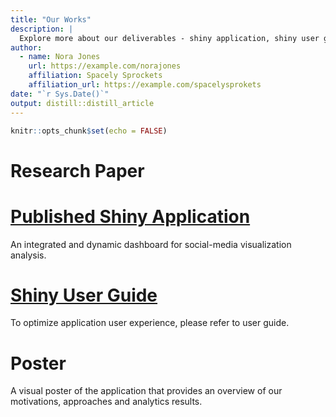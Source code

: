 ```yaml
---
title: "Our Works"
description: |
  Explore more about our deliverables - shiny application, shiny user guide, research paper and poster.
author:
  - name: Nora Jones 
    url: https://example.com/norajones
    affiliation: Spacely Sprockets
    affiliation_url: https://example.com/spacelysprokets
date: "`r Sys.Date()`"
output: distill::distill_article
---
```


```r
knitr::opts_chunk$set(echo = FALSE)
```

# Research Paper

# [Published Shiny Application](https://linyah.shinyapps.io/integrated/)

An integrated and dynamic dashboard for social-media visualization analysis.

# [Shiny User Guide](images/ShinyApp_UserGuide.pdf)

To optimize application user experience, please refer to user guide.

# Poster

A visual poster of the application that provides an overview of our motivations, approaches and analytics results.





